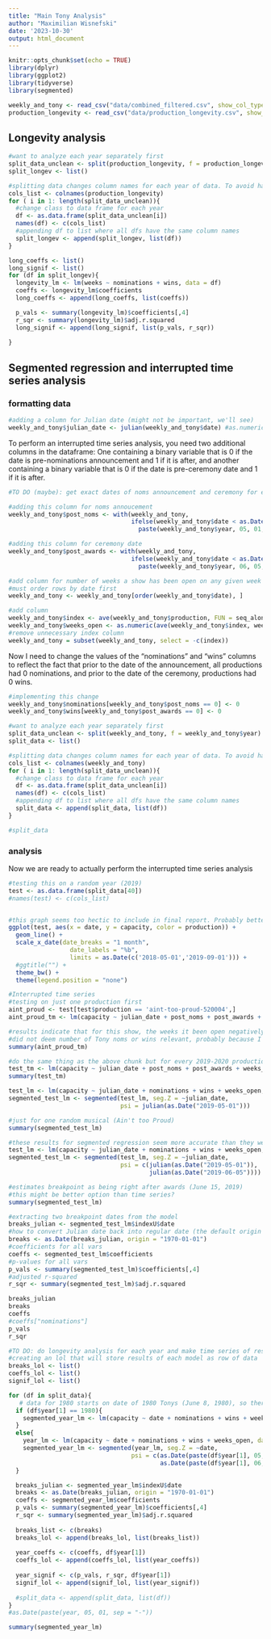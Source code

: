 ```yaml
---
title: "Main Tony Analysis"
author: "Maximilian Wisnefski"
date: '2023-10-30'
output: html_document
---
```


```r
knitr::opts_chunk$set(echo = TRUE)
library(dplyr)
library(ggplot2)
library(tidyverse)
library(segmented)
```


```r
weekly_and_tony <- read_csv("data/combined_filtered.csv", show_col_types = FALSE)
production_longevity <- read_csv("data/production_longevity.csv", show_col_types = FALSE)
```


## Longevity analysis

```r
#want to analyze each year separately first
split_data_unclean <- split(production_longevity, f = production_longevity$year)
split_longev <- list()

#splitting data changes column names for each year of data. To avoid having to deal with this later, we should change the column names back to what they originally were
cols_list <- colnames(production_longevity)
for ( i in 1: length(split_data_unclean)){
  #change class to data frame for each year
  df <- as.data.frame(split_data_unclean[i])
  names(df) <- c(cols_list)
  #appending df to list where all dfs have the same column names
  split_longev <- append(split_longev, list(df))
}
```


```r
long_coeffs <- list()
long_signif <- list()
for (df in split_longev){
  longevity_lm <- lm(weeks ~ nominations + wins, data = df)
  coeffs <- longevity_lm$coefficients
  long_coeffs <- append(long_coeffs, list(coeffs))

  p_vals <- summary(longevity_lm)$coefficients[,4] 
  r_sqr <- summary(longevity_lm)$adj.r.squared
  long_signif <- append(long_signif, list(p_vals, r_sqr))
  
}
```


## Segmented regression and interrupted time series analysis

### formatting data 

```r
#adding a column for Julian date (might not be important, we'll see)
weekly_and_tony$julian_date <- julian(weekly_and_tony$date) #as.numeric(format(weekly_and_tony$date, "%j"))
```



To perform an interrupted time series analysis, you need two additional columns in the dataframe: One containing a binary variable that is 0 if the date is pre-nominations announcement and 1 if it is after, and another containing a binary variable that is 0 if the date is pre-ceremony date and 1 if it is after. 


```r
#TO DO (maybe): get exact dates of noms announcement and ceremony for every year instead of defaulting to May 1 and June 5

#adding this column for noms annoucement
weekly_and_tony$post_noms <- with(weekly_and_tony,
                                  ifelse(weekly_and_tony$date < as.Date(
                                    paste(weekly_and_tony$year, 05, 01, sep = "-")), 0, 1))

#adding this column for ceremony date
weekly_and_tony$post_awards <- with(weekly_and_tony,
                                  ifelse(weekly_and_tony$date < as.Date(
                                    paste(weekly_and_tony$year, 06, 05, sep = "-")), 0, 1))
```


```r
#add column for number of weeks a show has been open on any given week
#must order rows by date first 
weekly_and_tony <- weekly_and_tony[order(weekly_and_tony$date), ]

#add column 
weekly_and_tony$index <- ave(weekly_and_tony$production, FUN = seq_along) 
weekly_and_tony$weeks_open <- as.numeric(ave(weekly_and_tony$index, weekly_and_tony$production, FUN = seq_along))
#remove unnecessary index column
weekly_and_tony = subset(weekly_and_tony, select = -c(index))
```



Now I need to change the values of the "nominations" and "wins" columns to reflect the fact that prior to the date of the announcement, all productions had 0 nominations, and prior to the date of the ceremony, productions had 0 wins.

```r
#implementing this change
weekly_and_tony$nominations[weekly_and_tony$post_noms == 0] <- 0
weekly_and_tony$wins[weekly_and_tony$post_awards == 0] <- 0
```


```r
#want to analyze each year separately first
split_data_unclean <- split(weekly_and_tony, f = weekly_and_tony$year)
split_data <- list()

#splitting data changes column names for each year of data. To avoid having to deal with this later, we should change the column names back to what they originally were
cols_list <- colnames(weekly_and_tony)
for ( i in 1: length(split_data_unclean)){
  #change class to data frame for each year
  df <- as.data.frame(split_data_unclean[i])
  names(df) <- c(cols_list)
  #appending df to list where all dfs have the same column names
  split_data <- append(split_data, list(df))
}

#split_data
```


### analysis

Now we are ready to actually perform the interrupted time series analysis

```r
#testing this on a random year (2019)
test <- as.data.frame(split_data[40])
#names(test) <- c(cols_list)


#this graph seems too hectic to include in final report. Probably better to stick to more anecdotal things that you made in previous part, at least for visuals
ggplot(test, aes(x = date, y = capacity, color = production)) +
  geom_line() +
  scale_x_date(date_breaks = "1 month", 
                 date_labels = "%b",
                 limits = as.Date(c('2018-05-01','2019-09-01'))) +
  #ggtitle("") +
  theme_bw() +
  theme(legend.position = "none")
```


```r
#Interrupted time series
#testing on just one production first
aint_proud <- test[test$production == 'aint-too-proud-520004',] 
aint_proud_tm <- lm(capacity ~ julian_date + post_noms + post_awards + weeks_open + nominations + wins, data = aint_proud)

#results indicate that for this show, the weeks it been open negatively affect its capacity (people want to see new things), time after noms led to a 4.8% increase in capacity, time after awards led to a 4.0% increase in capacity (not entirely accurate if you look at actual data for this show. Capacity did increase, but not by that much)
#did not deem number of Tony noms or wins relevant, probably because I am only looking at one show, so number of noms/wins almost never changes
summary(aint_proud_tm)
```

```r
#do the same thing as the above chunk but for every 2019-2020 production (still pre-covid)
test_tm <- lm(capacity ~ julian_date + post_noms + post_awards + weeks_open + nominations + wins, data = test)
summary(test_tm)
```


```r
test_lm <- lm(capacity ~ julian_date + nominations + wins + weeks_open, data = aint_proud)
segmented_test_lm <- segmented(test_lm, seg.Z = ~julian_date, 
                               psi = julian(as.Date("2019-05-01")))

#just for one random musical (Ain't too Proud)
summary(segmented_test_lm)
```



```r
#these results for segmented regression seem more accurate than they were before (i.e. when I did not include weeks_open. this var is very relevant to capacity)
test_lm <- lm(capacity ~ julian_date + nominations + wins + weeks_open, data = test)
segmented_test_lm <- segmented(test_lm, seg.Z = ~julian_date, 
                               psi = c(julian(as.Date("2019-05-01")),
                                       julian(as.Date("2019-06-05"))))

#estimates breakpoint as being right after awards (June 15, 2019)
#this might be better option than time series?  
summary(segmented_test_lm)
```




```r
#extracting two breakpoint dates from the model 
breaks_julian <- segmented_test_lm$indexU$date
#how to convert Julian date back into regular date (the default origin is Jan 1, 1970)
breaks <- as.Date(breaks_julian, origin = "1970-01-01")
#coefficients for all vars
coeffs <- segmented_test_lm$coefficients
#p-values for all vars
p_vals <- summary(segmented_test_lm)$coefficients[,4] 
#adjusted r-squared
r_sqr <- summary(segmented_test_lm)$adj.r.squared

breaks_julian
breaks
coeffs
#coeffs["nominations"]
p_vals
r_sqr
```


```r
#TO DO: do longevity analysis for each year and make time series of results???
#creating an lol that will store results of each model as row of data
breaks_lol <- list()
coeffs_lol <- list()
signif_lol <- list()

for (df in split_data){
   # data for 1980 starts on date of 1980 Tonys (June 8, 1980), so there will not be breakpoints for this first model
  if (df$year[1] == 1980){
    segmented_year_lm <- lm(capacity ~ date + nominations + wins + weeks_open, data = df)
  }
  else{
    year_lm <- lm(capacity ~ date + nominations + wins + weeks_open, data = df)
    segmented_year_lm <- segmented(year_lm, seg.Z = ~date, 
                                  psi = c(as.Date(paste(df$year[1], 05, 01, sep = "-")),
                                          as.Date(paste(df$year[1], 06, 05, sep = "-"))))
  }

  breaks_julian <- segmented_year_lm$indexU$date
  breaks <- as.Date(breaks_julian, origin = "1970-01-01")
  coeffs <- segmented_year_lm$coefficients
  p_vals <- summary(segmented_year_lm)$coefficients[,4] 
  r_sqr <- summary(segmented_year_lm)$adj.r.squared
  
  breaks_list <- c(breaks)
  breaks_lol <- append(breaks_lol, list(breaks_list))
  
  year_coeffs <- c(coeffs, df$year[1])
  coeffs_lol <- append(coeffs_lol, list(year_coeffs))
  
  year_signif <- c(p_vals, r_sqr, df$year[1])
  signif_lol <- append(signif_lol, list(year_signif))
  
  #split_data <- append(split_data, list(df)) 
}
#as.Date(paste(year, 05, 01, sep = "-"))
```



```r
summary(segmented_year_lm)
```



